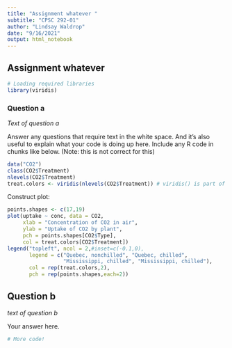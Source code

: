 ```yaml
---
title: "Assignment whatever "
subtitle: "CPSC 292-01"
author: "Lindsay Waldrop"
date: "9/16/2021"
output: html_notebook
---
```


## Assignment whatever

```r
# Loading required libraries
library(viridis)
```

### Question a

*Text of question a *

Answer any questions that require text in the white space. And it's also useful to explain what your code is doing up here. Include any R code in chunks like below. (Note: this is not correct for this)
```r
data("CO2")
class(CO2$Treatment)
nlevels(CO2$Treatment)
treat.colors <- viridis(nlevels(CO2$Treatment)) # viridis() is part of the viridis package
```

Construct plot:
```r
points.shapes <- c(17,19)
plot(uptake ~ conc, data = CO2, 
     xlab = "Concentration of CO2 in air",
     ylab = "Uptake of CO2 by plant",
     pch = points.shapes[CO2$Type],
     col = treat.colors[CO2$Treatment])
legend("topleft", ncol = 2,#inset=c(-0.1,0), 
       legend = c("Quebec, nonchilled", "Quebec, chilled", 
                  "Mississippi, chilled", "Mississippi, chilled"), 
       col = rep(treat.colors,2), 
       pch = rep(points.shapes,each=2))
```

## Question b

*text of question b*

Your answer here. 

```r
# More code!

```


